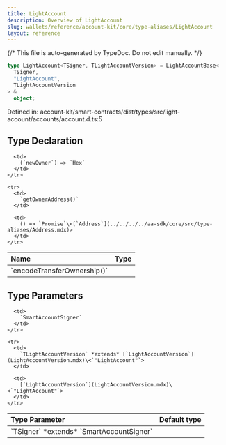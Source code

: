 ```yaml
---
title: LightAccount
description: Overview of LightAccount
slug: wallets/reference/account-kit/core/type-aliases/LightAccount
layout: reference
---
```


{/* This file is auto-generated by TypeDoc. Do not edit manually. */}

```ts
type LightAccount<TSigner, TLightAccountVersion> = LightAccountBase<
  TSigner,
  "LightAccount",
  TLightAccountVersion
> &
  object;
```

Defined in: account-kit/smart-contracts/dist/types/src/light-account/accounts/account.d.ts:5

## Type Declaration

<table>
  <thead>
    <tr>
      <th align="left">Name</th>
      <th align="left">Type</th>
    </tr>
  </thead>

  <tbody>
    <tr>
      <td>
        `encodeTransferOwnership()`
      </td>

      <td>
        (`newOwner`) => `Hex`
      </td>
    </tr>

    <tr>
      <td>
        `getOwnerAddress()`
      </td>

      <td>
        () => `Promise`\<[`Address`](../../../../aa-sdk/core/src/type-aliases/Address.mdx)>
      </td>
    </tr>

  </tbody>
</table>

## Type Parameters

<table>
  <thead>
    <tr>
      <th align="left">Type Parameter</th>
      <th align="left">Default type</th>
    </tr>
  </thead>

  <tbody>
    <tr>
      <td>
        `TSigner` *extends* `SmartAccountSigner`
      </td>

      <td>
        `SmartAccountSigner`
      </td>
    </tr>

    <tr>
      <td>
        `TLightAccountVersion` *extends* [`LightAccountVersion`](LightAccountVersion.mdx)\<`"LightAccount"`>
      </td>

      <td>
        [`LightAccountVersion`](LightAccountVersion.mdx)\<`"LightAccount"`>
      </td>
    </tr>

  </tbody>
</table>
